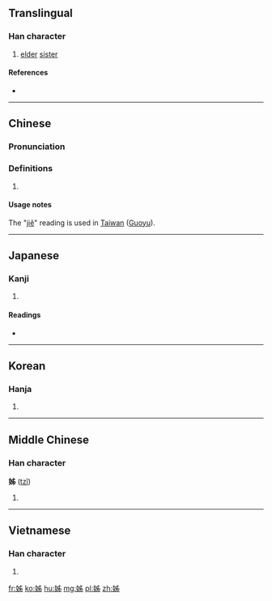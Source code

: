 {{also|姉|姐}}
==Translingual==

===Han character===
{{Han char|rn=38|rad=女|as=05|sn=8|four=4042<sub>7</sub>|canj=女中X竹 (VLXH)|ids=⿰[[女]][[𠂔]]}}

# [[elder]] [[sister]]

====References====
* {{Han ref|kx=0258.150|dkj=06164|dj=0523.200|hdz=21032.090|uh=59CA|ud=22986|bh=A96E|bd=43374}}

----

==Chinese==
{{zh-forms}}

===Pronunciation===
{{zh-pron
|m=zǐ,jiě
|c=ze2,zi2
|mc=
|oc=y
|ma=
|cat=n
}}

===Definitions===
# {{rfdef|lang=zh}}

====Usage notes====
The "[[jiě]]" reading is used in [[Taiwan]] ([[Guoyu]]).

----

==Japanese==

===Kanji===
{{ja-kanji|grade=|rs=女05}}

# {{defn|lang=ja|sort=女05}}

====Readings====
* {{ja-readings|on=[[し]] (shi)|kun=[[あね]] (ane), [[はは]] (haha)}}

----

==Korean==

===Hanja===
{{ko-hanja|hangeul=자|rv=ja|mr=cha}}

# {{defn|lang=ko|sort=女05}}

----

==Middle Chinese==

===Han character===
'''姊''' ([[tzǐ]])

# {{defn|lang=ltc|sort=女05}}

----

==Vietnamese==

===Han character===
{{vi-hantu|[[tỉ]], [[tỷ]], [[chị]]|rs=女05}}

# {{defn|lang=vi|sort=女05}}

[[fr:姊]]
[[ko:姊]]
[[hu:姊]]
[[mg:姊]]
[[pl:姊]]
[[zh:姊]]